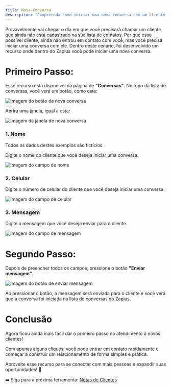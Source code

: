 ```yaml
---
title: Nova Conversa
description: "Compreenda como iniciar uma nova conversa com um cliente."
---
```


Provavelmente vai chegar o dia em que você precisará chamar um cliente que ainda não está cadastrado na sua lista de contatos. Por que esse possível cliente, ainda não entrou em contato com você, mas você precisa iniciar uma conversa com ele. Dentro deste cenário, foi desenvolvido um recurso onde dentro do Zapius você pode iniciar uma nova conversa.

# Primeiro Passo:

Esse recurso está disponível na página de **"Conversas"**. No topo da lista de conversas, você verá um botão, como este:

<Frame caption="Botão de nova conversa">
  <div className="w-full flex justify-center">
    <img
      alt="imagem do botão de nova conversa"
      className="dark:block"
      class="shadow-lg rounded-lg"
      src="/images/nova-conversa/novo-contato.png"
    />
  </div>
</Frame>

Abrirá uma janela, igual a esta:

<Frame caption="Janela de nova conversa">
  <div className="w-full flex justify-center">
    <img
      alt="imagem da janela de nova conversa"
      className="dark:block"
      class="shadow-lg rounded-lg"
      src="/images/nova-conversa/janela-novo-contato.png"
    />
  </div>
</Frame>

### 1. Nome

<Warning>Todos os dados destes exemplos são fictícios.</Warning>

Digite o nome do cliente que você deseja iniciar uma conversa.

<Frame caption="Campo de nome">
  <div className="w-full flex justify-center">
    <img
      alt="imagem do campo de nome"
      className="dark:block"
      class="shadow-lg rounded-lg"
      src="/images/nova-conversa/nome-novo-contato.png"
    />
  </div>
</Frame>

### 2. Celular

Digite o número de celular do cliente que você deseja iniciar uma conversa.

<Frame caption="Campo de celular">
  <div className="w-full flex justify-center">
    <img
      alt="imagem do campo de celular"
      className="dark:block"
      class="shadow-lg rounded-lg"
      src="/images/nova-conversa/celular-novo-contato.png"
    />
  </div>
</Frame>

### 3. Mensagem

Digite a mensagem que você deseja enviar para o cliente.

<Frame caption="Campo de mensagem">
  <div className="w-full flex justify-center">
    <img
      alt="imagem do campo de mensagem"
      className="dark:block"
      class="shadow-lg rounded-lg"
      src="/images/nova-conversa/mensagem-novo-contato.png"
    />
  </div>
</Frame>

# Segundo Passo:

Depois de preencher todos os campos, pressione o botão **"Enviar mensagem"**.

<Frame caption="Botão de enviar mensagem">
  <div className="w-full flex justify-center">
    <img
      alt="imagem do botão de enviar mensagem"
      className="dark:block"
      class="shadow-lg rounded-lg"
      src="/images/nova-conversa/enviar-novo-contato.png"
    />
  </div>
</Frame>

Ao pressionar o botão, a mensagem será enviada para o cliente e você verá que a conversa foi iniciada na lista de conversas do Zapius.

# Conclusão

Agora ficou ainda mais fácil dar o primeiro passo no atendimento a novos clientes!

Com apenas alguns cliques, você pode entrar em contato rapidamente e começar a construir um relacionamento de forma simples e prática. 

Aproveite esse recurso para se conectar com mais pessoas e expandir suas oportunidades! 🌱

➡️ Siga para a próxima ferramenta: [Notas de Clientes](/ferramentas/notas)
